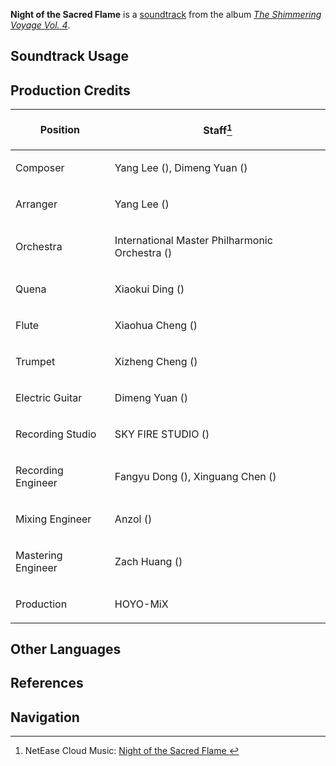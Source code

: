 {{Soundtrack Infobox
|image          = The Shimmering Voyage Vol 4.png
|album          = The Shimmering Voyage Vol. 4
|disc           = 3
|number         = 67
|featured       = 
|featured2      = 
|featured3      = 
|featured_disc  = 
|featured_disc2 = 
|featured_disc3 = 
|youtube_id     = a8BYerZzSJQ
|spotify_id     = 1mNKa6dSDggTAFL9FeYESc
|previous       = Dragon and Determination
|next           = 
}}
'''Night of the Sacred Flame''' is a [[soundtrack]] from the album ''[[The Shimmering Voyage Vol. 4]]''.

==Soundtrack Usage==
{{Soundtrack Usage
|mediaoriginal = 1
}}
<!--
==Other Arrangements==
{{Files by Category Gallery|Media Using an Unreleased Arrangement of {{subst:#titleparts:{{subst:PAGENAME}}}} Soundtrack}}
-->
==Production Credits==
{| class="wikitable"
! Position
! Staff<ref>NetEase Cloud Music: [https://music.163.com/#/song?id=2613482888 Night of the Sacred Flame {{zh|灼夜归火}}]</ref>
|-
! Composer
| Yang Lee ({{zh|李洋}}), Dimeng Yuan ({{zh|苑迪萌}})
|-
! Arranger
| Yang Lee ({{zh|李洋}})
|-
! Orchestra
| International Master Philharmonic Orchestra ({{zh|国际首席爱乐乐团}})
|-
! Quena
| Xiaokui Ding ({{zh|丁晓逵}})
|-
! Flute
| Xiaohua Cheng ({{zh|程晓华}})
|-
! Trumpet
| Xizheng Cheng ({{zh|程锡峥}})
|-
! Electric Guitar
| Dimeng Yuan ({{zh|苑迪萌}})
|-
! Recording Studio
| SKY FIRE STUDIO ({{zh|九紫天诚录音棚}})
|-
! Recording Engineer
| Fangyu Dong ({{zh|董方昱}}), Xinguang Chen ({{zh|陈鑫光}})
|-
! Mixing Engineer
| Anzol ({{zh|鸦雀有声}})
|-
! Mastering Engineer
| Zach Huang ({{zh|黄巍}})
|-
! Production
| HOYO-MiX
|}

<!--
==Gallery==
<gallery>
</gallery>

==Trivia==
-->
==Other Languages==
{{Other Languages
|en      = Night of the Sacred Flame
|zhs     = 
|zhs_rm  = 
|zht     = 
|zht_rm  = 
|zh_tl   = 
|ja      = 
|ja_rm   = 
|ja_tl   = 
}}

==References==
{{Reflist}}

==Navigation==
{{Soundtrack Navbox|The Shimmering Voyage|4}}